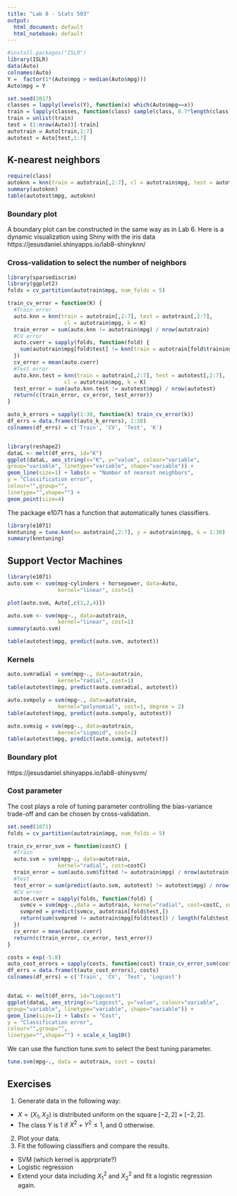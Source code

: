 ---
title: "Lab 8 - Stats 503"
output:
  html_document: default
  html_notebook: default
---


```{r}
#install.packages("ISLR")
library(ISLR)
data(Auto)
colnames(Auto)
Y =  factor(1*(Auto$mpg > median(Auto$mpg)))
Auto$mpg = Y

set.seed(2017)
classes = lapply(levels(Y), function(x) which(Auto$mpg==x))
train = lapply(classes, function(class) sample(class, 0.7*length(class), replace = F))
train = unlist(train)
test = (1:nrow(Auto))[-train]
autotrain = Auto[train,1:7]
autotest = Auto[test,1:7]
```

## K-nearest neighbors



```{r}
require(class)
autoknn = knn(train = autotrain[,2:7], cl = autotrain$mpg, test = autotest[,2:7], k = 5)
summary(autoknn)
table(autotest$mpg, autoknn)
```

### Boundary plot
A boundary plot can be constructed in the same way as in Lab 6. Here is a dynamic visualization using Shiny with the iris data https://jesusdaniel.shinyapps.io/lab8-shinyknn/

### Cross-validation to select the number of neighbors

```{r}
library(sparsediscrim)
library(ggplot2)
folds = cv_partition(autotrain$mpg, num_folds = 5)

train_cv_error = function(K) {
  #Train error
  auto.knn = knn(train = autotrain[,2:7], test = autotrain[,2:7], 
                  cl = autotrain$mpg, k = K)
  train_error = sum(auto.knn != autotrain$mpg) / nrow(autotrain)
  #CV error
  auto.cverr = sapply(folds, function(fold) {
    sum(autotrain$mpg[fold$test] != knn(train = autotrain[fold$training,2:7], cl = autotrain[fold$training,1], test = autotrain[fold$test, 2:7], k=K)) / length(fold$test)
  })
  cv_error = mean(auto.cverr)
  #Test error
  auto.knn.test = knn(train = autotrain[,2:7], test = autotest[,2:7], 
                  cl = autotrain$mpg, k = K)
  test_error = sum(auto.knn.test != autotest$mpg) / nrow(autotest)
  return(c(train_error, cv_error, test_error))
}

auto_k_errors = sapply(1:30, function(k) train_cv_error(k))
df_errs = data.frame(t(auto_k_errors), 1:30)
colnames(df_errs) = c('Train', 'CV', 'Test', 'K')


library(reshape2)
dataL <- melt(df_errs, id="K")
ggplot(dataL, aes_string(x="K", y="value", colour="variable",
group="variable", linetype="variable", shape="variable")) +
geom_line(size=1) + labs(x = "Number of nearest neighbors",
y = "Classification error",
colour="",group="",
linetype="",shape="") +
geom_point(size=4)
```

The package e1071 has a function that automatically tunes classifiers.
```{r}
library(e1071)
knntuning = tune.knn(x= autotrain[,2:7], y = autotrain$mpg, k = 1:30)
summary(knntuning)

```


## Support Vector Machines

```{r}
library(e1071)
auto.svm <- svm(mpg~cylinders + horsepower, data=Auto,
                kernel="linear", cost=1)

plot(auto.svm, Auto[,c(1,2,4)])

auto.svm <- svm(mpg~., data=autotrain,
                kernel="linear", cost=1)
summary(auto.svm)

table(autotest$mpg, predict(auto.svm, autotest))

```

### Kernels
```{r}
auto.svmradial = svm(mpg~., data=autotrain,
                kernel="radial", cost=1)
table(autotest$mpg, predict(auto.svmradial, autotest))

auto.svmpoly = svm(mpg~., data=autotrain,
                kernel="polynomial", cost=1, degree = 2)
table(autotest$mpg, predict(auto.svmpoly, autotest))

auto.svmsig = svm(mpg~., data=autotrain,
                kernel="sigmoid", cost=1)
table(autotest$mpg, predict(auto.svmsig, autotest))

```

### Boundary plot

https://jesusdaniel.shinyapps.io/lab8-shinysvm/


### Cost parameter
The cost plays a role of tuning parameter controlling the bias-variance trade-off and can be chosen by cross-validation.
```{r}
set.seed(1071)
folds = cv_partition(autotrain$mpg, num_folds = 5)

train_cv_error_svm = function(costC) {
  #Train
  auto.svm = svm(mpg~., data=autotrain,
                kernel="radial", cost=costC)
  train_error = sum(auto.svm$fitted != autotrain$mpg) / nrow(autotrain)
  #Test
  test_error = sum(predict(auto.svm, autotest) != autotest$mpg) / nrow(autotest)
  #CV error
  autoe.cverr = sapply(folds, function(fold) {
    svmcv = svm(mpg~.,data = autotrain, kernel="radial", cost=costC, subset = fold$training)
    svmpred = predict(svmcv, autotrain[fold$test,])
    return(sum(svmpred != autotrain$mpg[fold$test]) / length(fold$test))
  })
  cv_error = mean(autoe.cverr)
  return(c(train_error, cv_error, test_error))
}

costs = exp(-5:8)
auto_cost_errors = sapply(costs, function(cost) train_cv_error_svm(cost))
df_errs = data.frame(t(auto_cost_errors), costs)
colnames(df_errs) = c('Train', 'CV', 'Test', 'Logcost')


dataL <- melt(df_errs, id="Logcost")
ggplot(dataL, aes_string(x="Logcost", y="value", colour="variable",
group="variable", linetype="variable", shape="variable")) +
geom_line(size=1) + labs(x = "Cost",
y = "Classification error",
colour="",group="",
linetype="",shape="") + scale_x_log10()
```

We can use the function tune.svm to select the best tuning parameter.
```{r}
tune.svm(mpg~., data = autotrain, cost = costs)
```

## Exercises

1. Generate data in the following way:
 + $X = (X_1, X_2)$ is distributed uniform on the square $[-2,2]\times[-2,2]$.
 + The class $Y$ is 1 if $X^2+Y^2\leq 1$, and 0 otherwise.
2. Plot your data.
3. Fit the following classifiers and compare the results.
 + SVM (which kernel is apprpriate?)
 + Logistic regression
 + Extend your data including $X_1^2$ and $X_2^2$ and fit a logistic regression again.